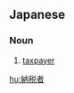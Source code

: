 {{also|納稅者|纳税者}}
==Japanese==
{{ja-kanjitab|のう|ぜい|しゃ}}

===Noun===
{{ja-noun|のうぜいしゃ}}

# [[taxpayer]]

[[hu:納税者]]